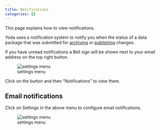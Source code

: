 ```yaml
---
title: Notifications
categories: []
---
```


This page explains how to view notifications.

Yoda uses a notification system to notify you when the status of a data package that was submitted for [archiving](./yoda_workflow_vault_archiving.qmd) or [publishing](./yoda_workflow_vault_publish.qmd) changes.

If you have unread notifications a Bell sign will be shown next to your email address on the top right button.

![settings menu](/public/manuals/yoda/notification-menu.png)

Click on the button and then "Notifications" to view them.

## Email notifications
Click on Settings in the above menu to configure email notifications.

![settings menu](/public/manuals/yoda/notification-email.png)
